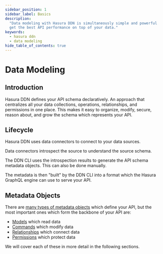 ```yaml
---
sidebar_position: 1
sidebar_label: Basics
description:
  "Data modeling with Hasura DDN is simultaneously simple and powerful. Learn how to model your data with Hasura DDN to
  get the best API performance on top of your data."
keywords:
  - hasura ddn
  - data modeling
hide_table_of_contents: true
---
```



# Data Modeling

## Introduction

Hasura DDN defines your API schema declaratively. An approach that centralizes all your data collections, operations,
relationships, and permissions in one place. This makes it easy to organize, modify, secure, reason about, and grow the
schema which represents your API.

## Lifecycle

Hasura DDN uses data connectors to connect to your data sources.

Data connectors introspect the source to understand the source schema.

The DDN CLI uses the introspection results to generate the API schema metadata objects. This can also be done manually.

The metadata is then "built" by the DDN CLI into a format which the Hasura GraphQL engine can use to serve your API.

<Thumbnail src="/img/data-modeling/ddn-cli-process.png" alt="Data modeling lifecycle" width="1000px" />

## Metadata Objects

There are [many types of metadata objects](/reference/metadata-reference/index.mdx) which define your API, but the most
important ones which form the backbone of your API are:

- [Models](/data-modeling/model.mdx) which read data
- [Commands](/data-modeling/command.mdx) which modify data
- [Relationships](/data-modeling/relationship.mdx) which connect data
- [Permissions](/data-modeling/permissions.mdx) which protect data

We will cover each of these in more detail in the following sections.
